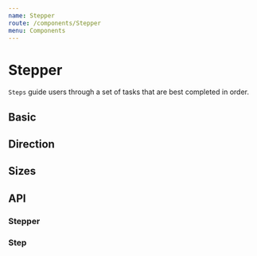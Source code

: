 ```yaml
---
name: Stepper
route: /components/Stepper
menu: Components
---
```



# Stepper

`Steps` guide users through a set of tasks that are best completed in order.

## Basic

<Playground>
  <SpacedGroup direction="vertical" xs={40}>
    <Stepper>
      <Stepper.Step title="Finsihed" description="Phone number verified" seen />
      <Stepper.Step
        title="In Progress"
        description="Step is in progress and nees action"
        current
      />
      <Stepper.Step
        title="Needs Action"
        description="Step was completed, but we went back to step 2"
      />
      <Stepper.Step
        title="Finish Line"
        description="Step has not been seen yet."
      />
    </Stepper>
    <Stepper>
      <Stepper.Step title="Step 1" description="Additional information" seen />
      <Stepper.Step
        title="Step 2"
        description="Step is in progress and nees action"
        current
      />
      <Stepper.Step
        title="Step 3"
        description="Step was completed, but we went back to step 2"
        seen
      />
      <Stepper.Step title="Step 4" description="Step has not been seen yet." />
    </Stepper>
    <Stepper>
      <Stepper.Step
        title="Step 1"
        description="Additional information"
        icon={CheckIconIcon}
        seen
      />
      <Stepper.Step
        title="Step 2"
        description="Step is in progress and nees action"
        icon={LoadingSpinIcon}
        current
      />
      <Stepper.Step
        title="Step 3"
        description="Step was completed, but we went back to step 2"
      />
    </Stepper>
  </SpacedGroup>
</Playground>

## Direction

<Playground>
  <SpacedGroup direction="vertical" xs={40}>
    <Stepper direction="vertical">
      <Stepper.Step title="Finsihed" description="Phone number verified" seen />
      <Stepper.Step
        title="In Progress"
        description="Step is in progress and nees action"
        current
      />
      <Stepper.Step
        title="Needs Action"
        description="Step was completed, but we went back to step 2"
      />
      <Stepper.Step
        title="Finish Line"
        description="Step has not been seen yet."
      />
    </Stepper>
  </SpacedGroup>
</Playground>

## Sizes

<Playground>
  <SpacedGroup direction="vertical" xs={40}>
    <Stepper size={24}>
      <Stepper.Step title="Finsihed" description="Phone number verified" seen />
      <Stepper.Step
        title="In Progress"
        description="Step is in progress and nees action"
        current
      />
      <Stepper.Step
        title="Needs Action"
        description="Step was completed, but we went back to step 2"
      />
      <Stepper.Step
        title="Finish Line"
        description="Step has not been seen yet."
      />
    </Stepper>
    <Stepper size={24} direction="vertical">
      <Stepper.Step
        title="Finsihed"
        description="Phone number verified"
        icon={CheckIconIcon}
        seen
      />
      <Stepper.Step
        title="Finished"
        description="Organization created"
        icon={CheckIconIcon}
        seen
      />
      <Stepper.Step
        title="Building workspace"
        description="Setting up workspace in the background"
        icon={LoadingSpinIcon}
        current
      />
    </Stepper>
  </SpacedGroup>
</Playground>

## API

### Stepper

<PropsTable of={Stepper} />

### Step

<PropsTable of={Stepper.Step} />
